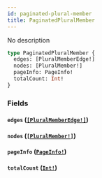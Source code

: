 ```yaml
---
id: paginated-plural-member
title: PaginatedPluralMember
---
```


No description

```graphql
type PaginatedPluralMember {
  edges: [PluralMemberEdge!]
  nodes: [PluralMember!]
  pageInfo: PageInfo!
  totalCount: Int!
}
```

### Fields

#### `edges` ([`[PluralMemberEdge!]`](/graphql/objects/plural-member-edge))

#### `nodes` ([`[PluralMember!]`](/graphql/objects/plural-member))

#### `pageInfo` ([`PageInfo!`](/graphql/objects/page-info))

#### `totalCount` ([`Int!`](/graphql/scalars/int))
